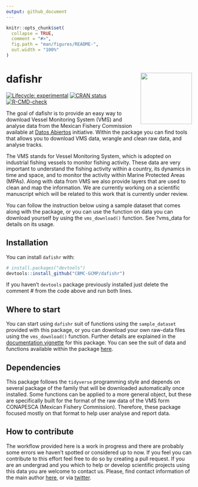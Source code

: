 ```yaml
---
output: github_document
---
```


<!-- README.md is generated from README.Rmd. Please edit that file -->

```r
knitr::opts_chunk$set(
  collapse = TRUE,
  comment = "#>",
  fig.path = "man/figures/README-",
  out.width = "100%"
)
```

# dafishr <a href='https://cbmc-gcmp.github.io/dafishr/'><img src="man/figures/logo.png" align="right" height="139"/></a>

<!-- badges: start -->

[![Lifecycle: experimental](https://img.shields.io/badge/lifecycle-experimental-orange.svg)](https://lifecycle.r-lib.org/articles/stages.html#experimental)
[![CRAN status](https://www.r-pkg.org/badges/version/dafishr)](https://CRAN.R-project.org/package=dafishr)
[![R-CMD-check](https://github.com/CBMC-GCMP/dafishr/actions/workflows/R-CMD-check.yaml/badge.svg)](https://github.com/CBMC-GCMP/dafishr/actions/workflows/R-CMD-check.yaml)
<!-- badges: end -->

The goal of dafishr is to provide an easy way to download Vessel Monitoring System (VMS)
and analyse data from the Mexican Fishery Commission available at [Datos Abiertos](https://www.datos.gob.mx/busca/dataset/localizacion-y-monitoreo-satelital-de-embarcaciones-pesqueras/) initiative. Within the package you can find tools that allows you to download VMS data, wrangle and clean raw data, and analyse tracks.

The VMS stands for Vessel Monitoring System, which is adopted on industrial fishing vessels to monitor fishing activity. These data are very important to understand the fishing activity within a country, its dynamics in time and space, and to monitor the activity within Marine Protected Areas (MPAs). Along with data from VMS we also provide layers that are used to clean and map the information. We are currently working on a scientific manuscript which will be related to this work that is currently under review.

You can follow the instruction below using a sample dataset that comes along with the package, or you can use the function on data you can download yourself by using the `vms_download()` function. See ?vms_data for details on its usage.

## Installation

You can install `dafishr` with:

``` r
# install.packages("devtools")
devtools::install_github("CBMC-GCMP/dafishr")
```

If you haven't `devtools` package previously installed just delete the comment \# from the code above and run both lines.

## Where to start

You can start using `dafishr` suit of functions using the `sample_dataset` provided with this package, or you can download your own raw-data files using the `vms_download()` function. Further details are explained in the [documentation vignette](https://cbmc-gcmp.github.io/dafishr/index.html) for this package. You can see the suit of data and functions available within the package [here](https://cbmc-gcmp.github.io/dafishr/reference/index.html#all-functions).

## Dependencies

This package follows the `tidyverse` programming style and depends on several package of the family that will be downloaded automatically once installed. Some functions can be applied to a more general object, but these are specifically built for the format of the raw data of the VMS form CONAPESCA (Mexican Fishery Commission). Therefore, these package focused mostly on that format to help user analyse and report data.

## How to contribute

The workflow provided here is a work in progress and there are probably some errors we haven't spotted or considered up to now. If you feel you can contribute to this effort feel free to do so by creating a pull request. If you are an undergrad and you which to help or develop scientific projects using this data you are welcome to contact us. Please, find contact information of the main author [here](https://github.com/Fabbiologia/), or via [twitter](https://twitter.com/FabioFavoretto/).
